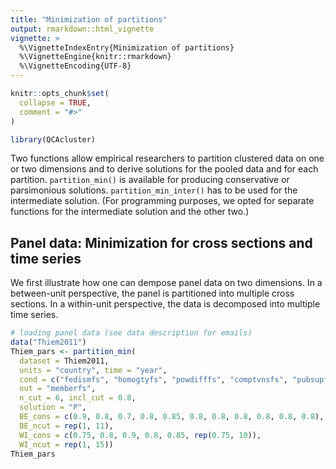 ```yaml
---
title: "Minimization of partitions"
output: rmarkdown::html_vignette
vignette: >
  %\VignetteIndexEntry{Minimization of partitions}
  %\VignetteEngine{knitr::rmarkdown}
  %\VignetteEncoding{UTF-8}
---
```


```r
knitr::opts_chunk$set(
  collapse = TRUE,
  comment = "#>"
)
```

```r
library(QCAcluster)
```

Two functions allow empirical researchers to partition clustered data on one or two dimensions and to derive solutions for the pooled data and for each partition. `partition_min()` is available for producing conservative or parsimonious solutions. `partition_min_inter()` has to be used for the intermediate solution. (For programming purposes, we opted for separate functions for the intermediate solution and the other two.)

## Panel data: Minimization for cross sections and time series
We first illustrate how one can dempose panel data on two dimensions. In a between-unit perspective, the panel is partitioned into multiple cross sections. In a within-unit perspective, the data is decomposed into multiple time series. 


```r
# loading panel data (see data description for emails)
data("Thiem2011")
Thiem_pars <- partition_min(
  dataset = Thiem2011,
  units = "country", time = "year",
  cond = c("fedismfs", "homogtyfs", "powdifffs", "comptvnsfs", "pubsupfs", "ecodpcefs"),
  out = "memberfs",
  n_cut = 6, incl_cut = 0.8,
  solution = "P",
  BE_cons = c(0.9, 0.8, 0.7, 0.8, 0.85, 0.8, 0.8, 0.8, 0.8, 0.8, 0.8),
  BE_ncut = rep(1, 11),
  WI_cons = c(0.75, 0.8, 0.9, 0.8, 0.85, rep(0.75, 10)),
  WI_ncut = rep(1, 15))
Thiem_pars
```

